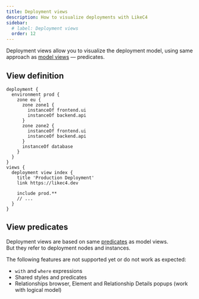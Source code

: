 ```yaml
---
title: Deployment views
description: How to visualize deployments with LikeC4
sidebar: 
  # label: Deployment views
  order: 12
---
```



Deployment views allow you to visualize the deployment model, using same approach as [model views](/dsl/views) — predicates.

## View definition

```likec4 {17-23}
deployment {
  environment prod {
    zone eu {
      zone zone1 {
        instanceOf frontend.ui
        instanceOf backend.api
      }
      zone zone2 {
        instanceOf frontend.ui
        instanceOf backend.api
      }
      instanceOf database
    }    
  }
}
views {
  deployment view index {
    title 'Production Deployment'
    link https://likec4.dev

    include prod.**
    // ...
  }
}
```

## View predicates

Deployment views are based on same [predicates](/dsl/views/#view-predicates) as model views.  
But they refer to deployment nodes and instances.

<Aside type='caution' title='In development'>
  The following features are not supported yet or do not work as expected:
 
  - `with` and `where` expressions
  - Shared styles and predicates
  - Relationships browser, Element and Relationship Details popups (work with logical model)
</Aside>

<br/>
<br/>
  <LinkCard
    title="Try it online"
    description="Open deployment example in LikeC4 playground"
    href="https://playground.likec4.dev/w/deployment/index/"
    target="_blank"
  />
